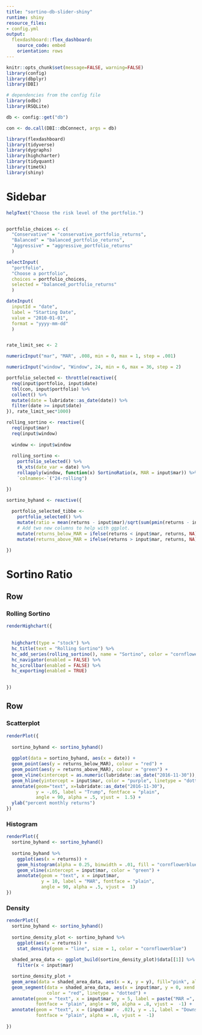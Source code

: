 ```yaml
---
title: "sortino-db-slider-shiny"
runtime: shiny
resource_files:
- config.yml
output:
  flexdashboard::flex_dashboard:
    source_code: embed
    orientation: rows
---
```




```r
knitr::opts_chunk$set(message=FALSE, warning=FALSE)
library(config)
library(dbplyr)
library(DBI)

# dependencies from the config file
library(odbc)
library(RSQLite)

db <- config::get("db")

con <- do.call(DBI::dbConnect, args = db)

library(flexdashboard)
library(tidyverse)
library(dygraphs)
library(highcharter)
library(tidyquant)
library(timetk)
library(shiny)
```

Sidebar {.sidebar}
=====================================
  
```r
helpText("Choose the risk level of the portfolio.")


portfolio_choices <- c(
  "Conservative" = "conservative_portfolio_returns", 
  "Balanced" = "balanced_portfolio_returns", 
  "Aggressive" = "aggressive_portfolio_returns" 
  )

selectInput(
  "portfolio",
  "Choose a portfolio",
  choices = portfolio_choices,
  selected = "balanced_portfolio_returns"
  )

dateInput(
  inputId = "date", 
  label = "Starting Date",
  value = "2010-01-01", 
  format = "yyyy-mm-dd"
  )


rate_limit_sec <- 2

numericInput("mar", "MAR", .008, min = 0, max = 1, step = .001)

numericInput("window", "Window", 24, min = 6, max = 36, step = 2)

portfolio_selected <- throttle(reactive({
  req(input$portfolio, input$date)
  tbl(con, input$portfolio) %>%
  collect() %>% 
  mutate(date = lubridate::as_date(date)) %>%
  filter(date >= input$date)
}), rate_limit_sec*1000)

rolling_sortino <- reactive({
  req(input$mar)
  req(input$window)
  
  window <- input$window
  
  rolling_sortino <-
    portfolio_selected() %>%
    tk_xts(date_var = date) %>% 
    rollapply(window, function(x) SortinoRatio(x, MAR = input$mar)) %>% 
    `colnames<-`("24-rolling")

})

sortino_byhand <- reactive({
  
  portfolio_selected_tibbe <-
    portfolio_selected() %>%
    mutate(ratio = mean(returns - input$mar)/sqrt(sum(pmin(returns - input$mar, 0)^2)/nrow(.))) %>% 
    # Add two new columns to help with ggplot.
    mutate(returns_below_MAR = ifelse(returns < input$mar, returns, NA)) %>%
    mutate(returns_above_MAR = ifelse(returns > input$mar, returns, NA))

})

```

Sortino Ratio
=====================================  

Row {data-height=600}
-----------------------------------------------------------------------

### Rolling Sortino

```r
renderHighchart({
  
  
  highchart(type = "stock") %>%
  hc_title(text = "Rolling Sortino") %>%
  hc_add_series(rolling_sortino(), name = "Sortino", color = "cornflowerblue") %>%
  hc_navigator(enabled = FALSE) %>% 
  hc_scrollbar(enabled = FALSE) %>%
  hc_exporting(enabled = TRUE)

  
})
```

Row {.tabset .tabset-fade}
-------------------------------------

### Scatterplot

```r
renderPlot({
  
  sortino_byhand <- sortino_byhand()
  
  ggplot(data = sortino_byhand, aes(x = date)) +
  geom_point(aes(y = returns_below_MAR), colour = "red") +
  geom_point(aes(y = returns_above_MAR), colour = "green") + 
  geom_vline(xintercept = as.numeric(lubridate::as_date("2016-11-30")), color = "blue") +
  geom_hline(yintercept = input$mar, color = "purple", linetype = "dotted") +
  annotate(geom="text", x=lubridate::as_date("2016-11-30"), 
           y = -.05, label = "Trump", fontface = "plain", 
           angle = 90, alpha = .5, vjust =  1.5) +
  ylab("percent monthly returns")
})
```


### Histogram

```r
renderPlot({
  sortino_byhand <- sortino_byhand()
  
  sortino_byhand %>% 
    ggplot(aes(x = returns)) +
    geom_histogram(alpha = 0.25, binwidth = .01, fill = "cornflowerblue") +
    geom_vline(xintercept = input$mar, color = "green") +
    annotate(geom = "text", x = input$mar, 
             y = 10, label = "MAR", fontface = "plain", 
             angle = 90, alpha = .5, vjust =  1)
})
```

### Density

```r
renderPlot({
  sortino_byhand <- sortino_byhand()
  
  sortino_density_plot <- sortino_byhand %>% 
    ggplot(aes(x = returns)) +
    stat_density(geom = "line", size = 1, color = "cornflowerblue") 
  
  shaded_area_data <- ggplot_build(sortino_density_plot)$data[[1]] %>% 
    filter(x < input$mar)

  sortino_density_plot + 
  geom_area(data = shaded_area_data, aes(x = x, y = y), fill="pink", alpha = 0.5) +
  geom_segment(data = shaded_area_data, aes(x = input$mar, y = 0, xend = input$mar, yend = y), 
               color = "red", linetype = "dotted") +
  annotate(geom = "text", x = input$mar, y = 5, label = paste("MAR =", input$mar, sep = ""), 
           fontface = "plain", angle = 90, alpha = .8, vjust =  -1) +
  annotate(geom = "text", x = (input$mar - .02), y = .1, label = "Downside", 
           fontface = "plain", alpha = .8, vjust =  -1)
           
})

```





